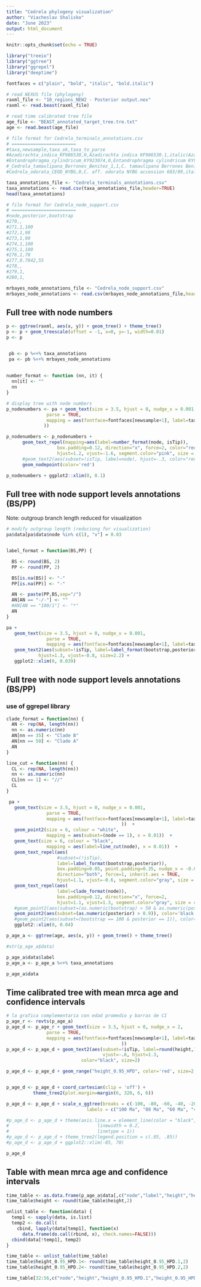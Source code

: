 ---
title: "Cedrela phylogeny visualization"
author: "Viacheslav Shalisko"
date: "June 2023"
output: html_document
---

```{r setup, include=FALSE}
knitr::opts_chunk$set(echo = TRUE)
```

```{r}
library("treeio")
library("ggtree")
library("ggrepel")
library("deeptime")

fontfaces = c("plain", "bold", "italic", "bold.italic")
```

```{r}
# read NEXUS file (phylogeny)
raxml_file <- "10_regions_NEW2 - Posterior output.nex"
raxml <- read.beast(raxml_file)

# read time calibrated tree file
age_file <- "BEAST_annotated_target_tree.tre.txt"
age <- read.beast(age_file)

# file format for Cedrela_terminals_annotations.csv
# ========================
#taxa,newsample,taxa_ok,taxa_to_parse
#Azadirachta_indica_KF986530,0,Azadirachta indica KF986530.1,italic(Azadirachta~indica)~KF986530.1
#Entandrophragma_cylindricum_KY923074,0,Entandrophragma cylindricum KY923074.1,italic(Entandrophragma~cylindricum)~KY923074.1
#_Cedrela_tamaulipana_Berrones_Benitez_1,1,C. tamaulipana Berrones Benites 1,italic(C.~tamaulipana~Berrones~Benites~1)~(Mexico)
#Cedrela_odorata_CEOD_NYBG,0,C. aff. odorata NYBG accession 683/89,italic(C.)~aff.~italic(odorata)~NYBG~accession~683/89~(Mexico)

taxa_annotations_file <- "Cedrela_terminals_annotations.csv"
taxa_annotations <- read.csv(taxa_annotations_file,header=TRUE)
head(taxa_annotations)

# file format for Cedrela_node_support.csv
# ========================
#node,posterior,bootstrap
#270,,
#271,1,100
#272,1,98
#273,1,90
#274,1,100
#275,1,100
#276,1,78
#277,0.7842,55
#278,,
#279,1,
#280,1,

mrbayes_node_annotations_file <- "Cedrela_node_support.csv"
mrbayes_node_annotations <- read.csv(mrbayes_node_annotations_file,header=TRUE)

```

## Full tree with node numbers

```{r fig.height = 12, fig.width = 10}


p <- ggtree(raxml, aes(x, y)) + geom_tree() + theme_tree()
p <- p + geom_treescale(offset = -1, x=0, y=-1, width=0.01)
p <- p 


 pb <- p %<+% taxa_annotations
 pa <- pb %<+% mrbayes_node_annotations
 
 
number_format <- function (nn, it) {
  nn[it] <- ""
  nn
}

# display tree with node numbers
p_nodenumbers <- pa + geom_text(size = 3.5, hjust = 0, nudge_x = 0.001,
               parse = TRUE,
               mapping = aes(fontface=fontfaces[newsample+1], label=taxa_to_parse
              )) 

p_nodenumbers <- p_nodenumbers + 
      geom_text_repel(mapping=aes(label=number_format(node, isTip)), 
                   box.padding=0.12, direction="x", force=2, color="red",
                   hjust=1.2, vjust=-1.6, segment.color="pink", size = 2.5) + 
      #geom_text2(aes(subset=!isTip, label=node), hjust=-.3, color="red", size=3) + 
      geom_nodepoint(color='red')

p_nodenumbers + ggplot2::xlim(0, 0.1)
```

## Full tree with node support levels annotations (BS/PP)
Note: outgroup branch length reduced for visualization

```{r fig.height = 10, fig.width = 10}
# modify outgroup length (reduciong for visualization)
pa$data[pa$data$node %in% c(1), "x"] = 0.03


label_format = function(BS,PP) {

  BS <- round(BS, 2)
  PP <- round(PP, 2)

  BS[is.na(BS)] <- "-"
  PP[is.na(PP)] <- "-"

  AN <- paste(PP,BS,sep="/")
  AN[AN == "-/-"] <- ""
  #AN[AN == "100/1"] <- "*"
  AN
}

pa + 
   geom_text(size = 3.5, hjust = 0, nudge_x = 0.001,
               parse = TRUE,
               mapping = aes(fontface=fontfaces[newsample+1], label=taxa_to_parse)) +  
   geom_text2(aes(subset=!isTip, label=label_format(bootstrap,posterior)), 
            hjust=1.3, vjust=-0.8, size=2.2) +  
   ggplot2::xlim(0, 0.039)
```

## Full tree with node support levels annotations (BS/PP)
### use of ggrepel library

```{r fig.height = 10, fig.width = 10}

clade_format = function(nn) {
  AN <- rep(NA, length(nn))
  nn <- as.numeric(nn)
  AN[nn == 35] <- "Clade B"
  AN[nn == 50] <- "Clade A"
  AN
}

line_cut = function(nn) {
  CL <- rep(NA, length(nn))
  nn <- as.numeric(nn)
  CL[nn == 1] <- "//"
  CL
}

 pa + 
   geom_text(size = 3.5, hjust = 0, nudge_x = 0.001,
               parse = TRUE,
               mapping = aes(fontface=fontfaces[newsample+1], label=taxa_to_parse
                                           ))  +
   geom_point2(size = 6, colour = "white", 
               mapping = aes(subset=(node == 1), x = 0.01))  +
   geom_text(size = 6, colour = "black",
               mapping = aes(label=line_cut(node), x = 0.01))  +
   geom_text_repel(aes(
                   #subset=(!isTip), 
                   label=label_format(bootstrap,posterior)), 
                   box.padding=0.05, point.padding=0.35, nudge_x = -0.0001, nudge_y = 0.01,
                   direction="both", force=1, inherit.aes = TRUE,
                   hjust=1.1, vjust=-0.6, segment.color="gray", size = 2.5) + 
   geom_text_repel(aes(
                   label=clade_format(node)), 
                   box.padding=0.12, direction="x", force=2,
                   hjust=1.1, vjust=1.3, segment.color="gray", size = 4) + 
   #geom_point2(aes(subset=(as.numeric(bootstrap) > 50 & as.numeric(posterior > 0.8))), color='gray40', size=1.5) +  
   geom_point2(aes(subset=(as.numeric(posterior) > 0.9)), color='black', size=1.5) +
   #geom_point2(aes(subset=(bootstrap == 100 & posterior == 1)), color='black', size=1.5) +  
   ggplot2::xlim(0, 0.04)

```

```{r}
p_age_a <- ggtree(age, aes(x, y)) + geom_tree() + theme_tree()

#str(p_age_a$data)

p_age_a$data$label
p_age_a <- p_age_a %<+% taxa_annotations

p_age_a$data
```

## Time calibrated tree with mean mrca age and confidence intervals

```{r fig.height = 10, fig.width = 10, dpi = 300}
# la grafica complementaria con edad promedio y barras de CI
p_age_r <- revts(p_age_a)
p_age_d <- p_age_r + geom_text(size = 3.5, hjust = 0, nudge_x = 2,
               parse = TRUE,
               mapping = aes(fontface=fontfaces[newsample+1], label=taxa_to_parse
                                           ))
p_age_d <- p_age_d + geom_text2(aes(subset=!isTip, label=round(height,1)),
                                    vjust=-.6, hjust=1.3,
                            color="black", size=2)

p_age_d <- p_age_d + geom_range("height_0.95_HPD", color='red', size=2, alpha=.5)


p_age_d <- p_age_d + coord_cartesian(clip = 'off') +
          theme_tree2(plot.margin=margin(6, 320, 6, 6))

p_age_d <- p_age_d + scale_x_ggtree(breaks = c(-100, -80, -60, -40, -20, 0),
                              labels = c("100 Ma", "80 Ma", "60 Ma", "40 Ma", "20 Ma", "0 Ma"))

#p_age_d <- p_age_d + theme(axis.line.x = element_line(color = "black",
#                                 linewidth = 0.2,
#                                 linetype = 1))
#p_age_d <- p_age_d + theme_tree2(legend.position = c(.05, .85))
#p_age_d <- p_age_d + ggplot2::xlim(-85, 70)

p_age_d
```

## Table with mean mrca age and confidence intervals

```{r}
time_table <- as.data.frame(p_age_a$data[,c("node","label","height","height_0.95_HPD")])
time_table$height <- round(time_table$height,2)

unlist_table <- function(data) {
  temp1 <- sapply(data, is.list)
  temp2 <- do.call(
    cbind, lapply(data[temp1], function(x)
      data.frame(do.call(rbind, x), check.names=FALSE)))
  cbind(data[!temp1], temp2)
}

time_table <- unlist_table(time_table)
time_table$height_0.95_HPD.1<- round(time_table$height_0.95_HPD.1,2)
time_table$height_0.95_HPD.2<- round(time_table$height_0.95_HPD.2,2)

time_table[32:56,c("node","height","height_0.95_HPD.1","height_0.95_HPD.2")]

```

